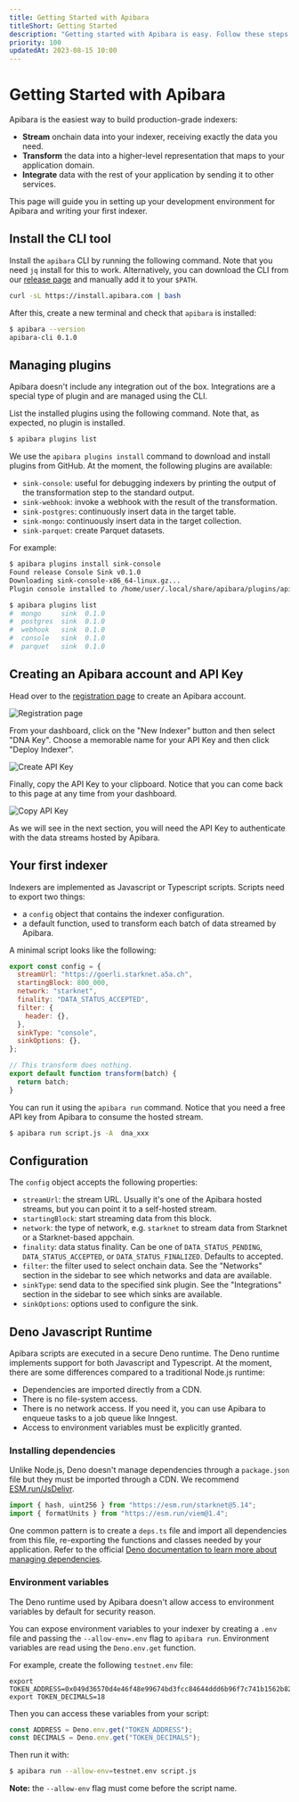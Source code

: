 ```yaml
---
title: Getting Started with Apibara
titleShort: Getting Started
description: "Getting started with Apibara is easy. Follow these steps to build production-grade indexers for Starknet and Ethereum."
priority: 100
updatedAt: 2023-08-15 10:00
---
```


# Getting Started with Apibara

Apibara is the easiest way to build production-grade indexers:

 - **Stream** onchain data into your indexer, receiving exactly the data you need.
 - **Transform** the data into a higher-level representation that maps to your application domain.
 - **Integrate** data with the rest of your application by sending it to other services.

This page will guide you in setting up your development environment for Apibara
and writing your first indexer.


## Install the CLI tool

Install the `apibara` CLI by running the following command. Note that you need
`jq` install for this to work. Alternatively, you can download the CLI from our
[release page](https://github.com/apibara/dna/releases) and manually add it to
your `$PATH`.

```bash
curl -sL https://install.apibara.com | bash 
```

After this, create a new terminal and check that `apibara` is installed:

```bash
$ apibara --version
apibara-cli 0.1.0
```


## Managing plugins

Apibara doesn't include any integration out of the box. Integrations are a
special type of plugin and are managed using the CLI.

List the installed plugins using the following command. Note that, as expected,
no plugin is installed.

```bash
$ apibara plugins list
```

We use the `apibara plugins install` command to download and install plugins
from GitHub.
At the moment, the following plugins are available:

 - `sink-console`: useful for debugging indexers by printing the output of the
   transformation step to the standard output.
 - `sink-webhook`: invoke a webhook with the result of the transformation.
 - `sink-postgres`: continuously insert data in the target table.
 - `sink-mongo`: continuously insert data in the target collection.
 - `sink-parquet`: create Parquet datasets.

For example:

```bash
$ apibara plugins install sink-console
Found release Console Sink v0.1.0
Downloading sink-console-x86_64-linux.gz...
Plugin console installed to /home/user/.local/share/apibara/plugins/apibara-sink-console
```

```bash
$ apibara plugins list
#  mongo     sink  0.1.0 
#  postgres  sink  0.1.0 
#  webhook   sink  0.1.0 
#  console   sink  0.1.0 
#  parquet   sink  0.1.0 
```

## Creating an Apibara account and API Key

Head over to the [registration page](https://app.apibara.com/auth/register) to
create an Apibara account.

![Registration page](register.png)

From your dashboard, click on the "New Indexer" button and then select "DNA Key".
Choose a memorable name for your API Key and then click "Deploy Indexer".

![Create API Key](create-api-key.png)

Finally, copy the API Key to your clipboard. Notice that you can come back to this
page at any time from your dashboard.

![Copy API Key](copy-api-key.png)

As we will see in the next section, you will need the API Key to authenticate
with the data streams hosted by Apibara.


## Your first indexer

Indexers are implemented as Javascript or Typescript scripts.
Scripts need to export two things:

 - a `config` object that contains the indexer configuration.
 - a default function, used to transform each batch of data streamed by Apibara.

A minimal script looks like the following:

```js
export const config = {
  streamUrl: "https://goerli.starknet.a5a.ch",
  startingBlock: 800_000,
  network: "starknet",
  finality: "DATA_STATUS_ACCEPTED",
  filter: {
    header: {},
  },
  sinkType: "console",
  sinkOptions: {},
};

// This transform does nothing.
export default function transform(batch) {
  return batch;
}
```

You can run it using the `apibara run` command. Notice that you need a free API
key from Apibara to consume the hosted stream.

```bash
$ apibara run script.js -A  dna_xxx
```


## Configuration

The `config` object accepts the following properties:

 - `streamUrl`: the stream URL. Usually it's one of the Apibara hosted streams,
   but you can point it to a self-hosted stream.
 - `startingBlock`: start streaming data from this block.
 - `network`: the type of network, e.g. `starknet` to stream data from Starknet
   or a Starknet-based appchain.
 - `finality`: data status finality. Can be one of `DATA_STATUS_PENDING`,
   `DATA_STATUS_ACCEPTED`, or `DATA_STATUS_FINALIZED`. Defaults to accepted.
 - `filter`: the filter used to select onchain data. See the "Networks" section
   in the sidebar to see which networks and data are available.
 - `sinkType`: send data to the specified sink plugin. See the "Integrations"
   section in the sidebar to see which sinks are available.
 - `sinkOptions`: options used to configure the sink.


## Deno Javascript Runtime

Apibara scripts are executed in a secure Deno runtime. The Deno runtime
implements support for both Javascript and Typescript. At the moment,
there are some differences compared to a traditional Node.js runtime:

 - Dependencies are imported directly from a CDN. 
 - There is no file-system access.
 - There is no network access. If you need it, you can use Apibara to enqueue
   tasks to a job queue like Inngest.
 - Access to environment variables must be explicitly granted.


### Installing dependencies

Unlike Node.js, Deno doesn't manage dependencies through a `package.json` file but they must
be imported through a CDN. We recommend [ESM.run/JsDelivr](https://www.jsdelivr.com/esm).

```js
import { hash, uint256 } from "https://esm.run/starknet@5.14";
import { formatUnits } from "https://esm.run/viem@1.4";
```

One common pattern is to create a `deps.ts` file and import all dependencies
from this file, re-exporting the functions and classes needed by your
application. Refer to the official [Deno documentation to learn more about
managing
dependencies](https://deno.land/manual@v1.36.1/examples/manage_dependencies).


### Environment variables

The Deno runtime used by Apibara doesn't allow access to environment variables
by default for security reason.

You can expose environment variables to your indexer by creating a `.env` file
and passing the `--allow-env=.env` flag to `apibara run`. Environment variables
are read using the `Deno.env.get` function.

For example, create the following `testnet.env` file:

```env
export TOKEN_ADDRESS=0x049d36570d4e46f48e99674bd3fcc84644ddd6b96f7c741b1562b82f9e004dc7
export TOKEN_DECIMALS=18
```

Then you can access these variables from your script:

```js
const ADDRESS = Deno.env.get("TOKEN_ADDRESS");
const DECIMALS = Deno.env.get("TOKEN_DECIMALS");
```

Then run it with:

```bash
$ apibara run --allow-env=testnet.env script.js
```

**Note:** the `--allow-env` flag must come before the script name.

